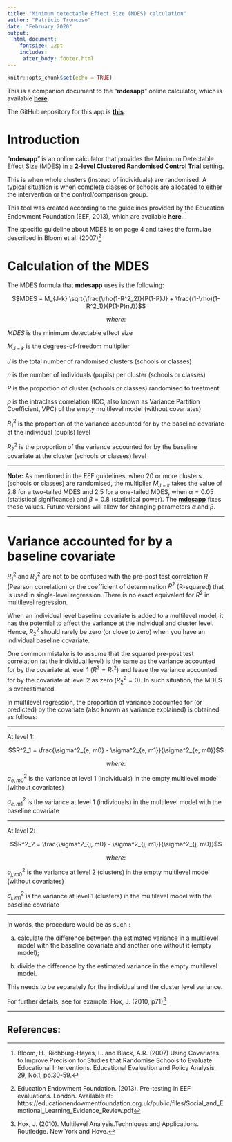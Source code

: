 ```yaml
---
title: "Minimum detectable Effect Size (MDES) calculation"
author: "Patricio Troncoso"
date: "February 2020"
output: 
  html_document:
    fontsize: 12pt
    includes:
     after_body: footer.html
---
```


```r
knitr::opts_chunk$set(echo = TRUE)
```

This is a companion document to the "**mdesapp**" online calculator, which is available [**here**](https://patricio-troncoso.shinyapps.io/mdesapp/).

The GitHub repository for this app is [**this**](https://github.com/patroncos/mdesapp).

# Introduction

"**mdesapp**" is an online calculator that provides the Minimum Detectable Effect Size (MDES) in a **2-level Clustered Randomised Control Trial** setting.

This is when whole clusters (instead of individuals) are randomised.
A typical situation is when complete classes or schools are allocated to either the intervention or the control/comparison group.

This tool was created according to the guidelines provided by the Education Endowment Foundation (EEF, 2013), which are available [**here**](https://educationendowmentfoundation.org.uk/public/files/Evaluation/Writing_a_Protocol_or_SAP/Pre-testing_paper.pdf). [^1]

The specific guideline about MDES is on page 4 and takes the formulae described in Bloom et al. (2007)[^2]

# Calculation of the MDES

The MDES formula that **mdesapp** uses is the following:

$$MDES = M_{J-k} \sqrt{\frac{\rho(1-R^2_2)}{P(1-P)J} + \frac{(1-\rho)(1-R^2_1)}{P(1-P)nJ}}$$

$$where:$$

$MDES$ is the minimum detectable effect size

$M_{J-k}$ is the degrees-of-freedom multiplier

$J$ is the total number of randomised clusters (schools or classes)

$n$ is the number of individuals (pupils) per cluster (schools or classes)

$P$ is the proportion of cluster (schools or classes) randomised to treatment

$\rho$ is the intraclass correlation (ICC, also known as Variance Partition Coefficient, VPC) of the empty multilevel model (without covariates)

$R^2_1$ is the proportion of the variance accounted for by the baseline covariate at the individual (pupils) level

$R^2_2$ is the proportion of the variance accounted for by the baseline covariate at the cluster (schools or classes) level

***

**Note:** As mentioned in the EEF guidelines, when 20 or more clusters (schools or classes) are randomised, the multiplier $M_{J-k}$ takes the value of 2.8 for a two-tailed MDES and 2.5 for a one-tailed MDES, when $\alpha = 0.05$ (statistical significance) and $\beta = 0.8$ (statistical power). The [**mdesapp**](https://patricio-troncoso.shinyapps.io/mdesapp/) fixes these values. Future versions will allow for changing parameters $\alpha$ and $\beta$.  

***

# Variance accounted for by a baseline covariate


$R^2_1$ and $R^2_2$ are not to be confused with the pre-post test correlation $R$ (Pearson correlation) or the coefficient of determination $R^2$ (R-squared) that is used in single-level regression. There is no exact equivalent for $R^2$ in multilevel regression.

When an individual level baseline covariate is added to a multilevel model, it has the potential to affect the variance at the individual and cluster level. Hence, $R^2_2$ should rarely be zero (or close to zero) when you have an individual baseline covariate.

One common mistake is to assume that the squared pre-post test correlation (at the individual level) is the same as the variance accounted for by the covariate at level 1 ($R^2=R^2_1$) and leave the variance accounted for by the covariate at level 2 as zero ($R^2_2=0$). In such situation, the MDES is overestimated.

In multilevel regression, the proportion of variance accounted for (or predicted) by the covariate (also known as variance explained) is obtained as follows: 

***

At level 1: 

$$R^2_1 = \frac{\sigma^2_{e, m0} - \sigma^2_{e, m1}}{\sigma^2_{e, m0}}$$

$$where:$$

$\sigma^2_{e, m0}$ is the variance at level 1 (individuals) in the empty multilevel model (without covariates)

$\sigma^2_{e, m1}$ is the variance at level 1 (individuals) in the multilevel model with the baseline covariate

***

At level 2: 

$$R^2_2 = \frac{\sigma^2_{j, m0} - \sigma^2_{j, m1}}{\sigma^2_{j, m0}}$$

$$where:$$

$\sigma^2_{j, m0}$ is the variance at level 2 (clusters) in the empty multilevel model (without covariates)

$\sigma^2_{j, m1}$ is the variance at level 1 (clusters) in the multilevel model with the baseline covariate


***

In words, the procedure would be as such :

a) calculate the difference between the estimated variance in a multilevel model with the baseline covariate and another one without it (empty model); 

b) divide the difference by the estimated variance in the empty multilevel model.

This needs to be separately for the individual and the cluster level variance. 

For further details, see for example: Hox, J. (2010, p71)[^3]

***

## References:


[^1]: Bloom, H., Richburg-Hayes, L. and Black, A.R. (2007) Using Covariates to Improve Precision for Studies that Randomise Schools to Evaluate Educational Interventions. Educational Evaluation and Policy Analysis, 29, No.1, pp.30-59.

[^2]: Education Endowment Foundation. (2013). Pre-testing in EEF evaluations. London. Available at: https://educationendowmentfoundation.org.uk/public/files/Social_and_Emotional_Learning_Evidence_Review.pdf

[^3]: Hox, J. (2010). Multilevel Analysis.Techniques and Applications. Routledge. New York and Hove.